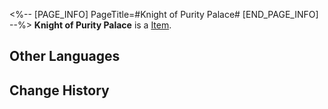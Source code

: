 <%-- [PAGE_INFO]
PageTitle=#Knight of Purity Palace#
[END_PAGE_INFO] --%>
{{Item Infobox
|id          = 81032
|image       = Item Knight of Purity Palace.png
|type        = 
|invCategory = 
|rarity      = 3
|effect      = 
|description = 
}}
'''Knight of Purity Palace''' is a [[Item]].

==Other Languages==
{{Other Languages
|en   = Knight of Purity Palace
|zhs  = 净庭教宗的圣骑士
|zht  = 淨庭教宗的聖騎士
|ja   = 純庭教会の聖騎士
|ko   = 정토 교황의 팔라딘
|es   = Paladina de la Iglesia de la Corte Inmaculada
|fr   = Chevalier du palais de la pureté
|ru   = Рыцарь дворца чистоты
|th   = Knight of Purity Palace
|vi   = Thánh Kỵ Sĩ Giáo Hoàng Tịnh Đình
|de   = Ritterin vom Palast der Reinheit
|id   = Knight of Purity Palace
|pt   = Cavaleira do Palácio da Pureza
}}

==Change History==
{{Change History|1.0}}